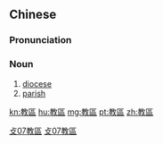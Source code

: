 {{also|教区}}
==Chinese==
{{zh-forms|s=教区}}

===Pronunciation===
{{zh-pron
|m=jiàoqū
|cat=n
}}

===Noun===
{{zh-noun}}

# [[diocese]]
# [[parish]]

[[Category:zh:Religion|攴07教區]]
[[Category:zh:Christianity|攴07教區]]

[[kn:教區]]
[[hu:教區]]
[[mg:教區]]
[[pt:教區]]
[[zh:教區]]
